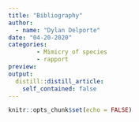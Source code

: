 ```yaml
---
title: "Bibliography"
author: 
  - name: "Dylan Delporte"
date: "04-20-2020"
categories:
        - Mimicry of species
        - rapport
preview: 
output:
  distill::distill_article:
    self_contained: false
---
```


```r
knitr::opts_chunk$set(echo = FALSE)
```

